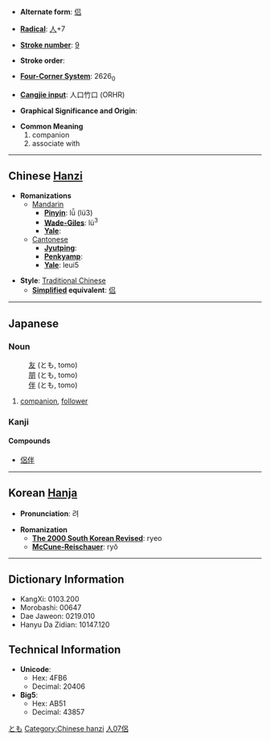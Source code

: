 * '''Alternate form''': [[侣]]

* '''[[Wiktionary:Chinese radical index| Radical]]''': [[Wiktionary:Chinese radical index 人|人]]+7

* '''[[Wiktionary:Chinese total strokes index|Stroke number]]''': [[Wiktionary:Chinese total strokes index 9|9]]

* '''Stroke order''': 

* '''[[Wiktionary:Chinese four corner index|Four-Corner System]]''': 2626<sub>0</sub>

* '''[[Wiktionary:Chinese Cangjie index|Cangjie input]]''': 人口竹口 (ORHR)

* '''Graphical Significance and Origin''': 

* '''Common Meaning'''
*#companion
*# associate with


----

== Chinese [[Hanzi]] ==

* '''Romanizations'''
** [[Mandarin]]
*** '''[[Pinyin]]''': lǚ (lü3)
*** '''[[Wade-Giles]]''': lü<sup>3</sup>
*** '''[[Yale]]''': 
**[[Cantonese]]
***'''[[Jyutping]]''':
***'''[[Penkyamp]]''': 
***'''[[Yale]]''': leui5

* '''Style''': [[Traditional Chinese]] 
** '''[[Simplified Chinese|Simplified]] equivalent''': [[侣]]


----

==Japanese==
[[Category:Japanese language|とも]]
===Noun===
{{janoun|[[とも]]|[[tomo]]}}
:[[友]] (とも, tomo)
:[[朋]] (とも, tomo)
:[[伴]] (とも, tomo)
# [[companion]], [[follower]]


===Kanji===
{{kanji|[[りょ]] ([[ryo]]), [[ろ]] ([[ro]])|[[とも]] ([[tomo]])}}
====Compounds====
*[[侶伴]]

----

== Korean [[Hanja]] ==

* '''Pronunciation''': 려

* '''Romanization'''
** '''[[The 2000 South Korean Revised Romanization|The 2000 South Korean Revised]]''': ryeo
** '''[[McCune-Reischauer]]''': ryŏ

----

== Dictionary Information ==

* KangXi: 0103.200
* Morobashi: 00647
* Dae Jaweon: 0219.010
* Hanyu Da Zidian: 10147.120

== Technical Information ==

* '''Unicode''':
** Hex: 4FB6
** Decimal: 20406
* '''Big5''':
** Hex: AB51
** Decimal: 43857

[[Category:Chinese hanzi]]
[[Category:Japanese kanji|人07侶]]